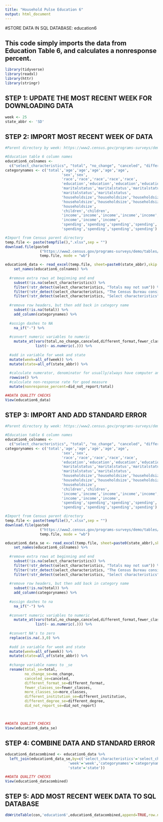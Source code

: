 ```yaml
---
title: "Household Pulse Education 6"
output: html_document
---
```


#STORE DATA IN SQL DATABASE: education6

## This code simply imports the data from Education Table 6, and calculates a nonresponse percent.


```r
library(tidyverse)
library(readxl)
library(httr)
library(stringr)
```

## STEP 1: UPDATE THE MOST RECENT WEEK FOR DOWNLOADING DATA
```r
week <- 25
state_abbr <- 'SD'
```

## STEP 2: IMPORT MOST RECENT WEEK OF DATA
```r
#Parent directory by week: https://www2.census.gov/programs-surveys/demo/tables/hhp/2021/

#Education table 6 column names
education6_colnames <-
  c("select_characteristics", "total", "no_change", "canceled", "different_format", "fewer_classes", "more_classes", "different_institution", "different_degree", "did_not_report")
categorynames <- c('total','age','age','age','age','age',
                          'sex','sex',
                          'race','race','race','race','race',
                          'education','education','education','education',
                          'maritalstatus','maritalstatus','maritalstatus',
                          'maritalstatus','maritalstatus',
                          'householdsize','householdsize','householdsize',
                          'householdsize','householdsize','householdsize',
                          'householdsize',
                          'children','children',
                          'income','income','income','income','income','income',
                          'income','income','income',
                          'spending','spending','spending','spending','spending',
                          'spending','spending','spending','spending')

#Import from Census parent directory
temp.file <- paste(tempfile(),".xlsx",sep = "")
download.file(paste0
                ("https://www2.census.gov/programs-surveys/demo/tables/hhp/2021/wk",week,"/educ6_week",week,".xlsx"), 
                temp.file, mode = "wb")

education6_data <- read_excel(temp.file, sheet=paste0(state_abbr),skip = 4) %>%
    set_names(education6_colnames) %>%
  
  #remove extra rows at beginning and end
    subset(!is.na(select_characteristics)) %>%
    filter(!str_detect(select_characteristics, "Totals may not sum")) %>%
    filter(!str_detect(select_characteristics, "The Census Bureau considers")) %>%
    filter(!str_detect(select_characteristics, "Select characteristics")) %>%
  
  #remove row headers, but then add back in category name
    subset(!is.na(total)) %>%
    add_column(categorynames) %>%
  
  #assign dashes to NA
    na_if("-") %>%
  
  #convert numeric variables to numeric
    mutate_at(vars(total,no_change,canceled,different_format,fewer_classes,more_classes,different_institution,different_degree,did_not_report),
              list(~ as.numeric(.))) %>%
  
  #add in variable for week and state
  mutate(week=all_of(week)) %>%
  mutate(state=all_of(state_abbr)) %>%
  
  #calculate numerator, denominator for usually/always have computer and internet
  rowwise() %>%
  #calculate non-response rate for good measure
  mutate(nonresponse_percent=did_not_report/total)

##DATA QUALITY CHECKS
View(education6_data)

```

## STEP 3: IMPORT AND ADD STANDARD ERROR
```r
#Parent directory by week: https://www2.census.gov/programs-surveys/demo/tables/hhp/2021/

#Education table 6 column names
education6_colnames <-
  c("select_characteristics", "total", "no_change", "canceled", "different_format", "fewer_classes", "more_classes", "different_institution", "different_degree", "did_not_report")
categorynames <- c('total','age','age','age','age','age',
                          'sex','sex',
                          'race','race','race','race','race',
                          'education','education','education','education',
                          'maritalstatus','maritalstatus','maritalstatus',
                          'maritalstatus','maritalstatus',
                          'householdsize','householdsize','householdsize',
                          'householdsize','householdsize','householdsize',
                          'householdsize',
                          'children','children',
                          'income','income','income','income','income','income',
                          'income','income','income',
                          'spending','spending','spending','spending','spending',
                          'spending','spending','spending','spending')

#Import from Census parent directory
temp.file <- paste(tempfile(),".xlsx",sep = "")
download.file(paste0
                ("https://www2.census.gov/programs-surveys/demo/tables/hhp/2021/wk",week,"/educ6_se_week",week,".xlsx"), 
                temp.file, mode = "wb")

education6_data_se <- read_excel(temp.file, sheet=paste0(state_abbr),skip = 4) %>%
    set_names(education6_colnames) %>%
  
  #remove extra rows at beginning and end
    subset(!is.na(select_characteristics)) %>%
    filter(!str_detect(select_characteristics, "Totals may not sum")) %>%
    filter(!str_detect(select_characteristics, "The Census Bureau considers")) %>%
    filter(!str_detect(select_characteristics, "Select characteristics")) %>%
  
  #remove row headers, but then add back in category name
    subset(!is.na(total)) %>%
    add_column(categorynames) %>%
  
  #assign dashes to na
    na_if("-") %>%
  
  #convert numeric variables to numeric
    mutate_at(vars(total,no_change,canceled,different_format,fewer_classes,more_classes,different_institution,different_degree,did_not_report),
              list(~ as.numeric(.))) %>%
  
  #convert NA's to zero
  replace(is.na(.),0) %>%
  
  #add in variable for week and state
  mutate(week=all_of(week)) %>%
  mutate(state=all_of(state_abbr)) %>%
  
  #change variable names to _se
  rename(total_se=total,
         no_change_se=no_change,
         canceled_se=canceled,
         different_format_se=different_format,
         fewer_classes_se=fewer_classes,
         more_classes_se=more_classes,
         different_institution_se=different_institution,
         different_degree_se=different_degree,
         did_not_report_se=did_not_report) 
           
  

##DATA QUALITY CHECKS
View(education6_data_se)

```

## STEP 4: COMBINE DATA AND STANDARD ERROR
```r
education6_datacombined <- education6_data %>%
  left_join(education6_data_se,by=c('select_characteristics'='select_characteristics',
                             'week'='week','categorynames'='categorynames',
                             'state'='state'))

##DATA QUALITY CHECKS
View(education6_datacombined)
```

## STEP 5: ADD MOST RECENT WEEK DATA TO SQL DATABASE
```r
dbWriteTable(con,'education6',education6_datacombined,append=TRUE,row.names=FALSE)
```


